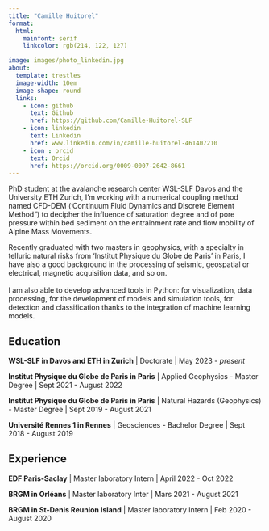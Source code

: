 ```yaml
---
title: "Camille Huitorel"
format: 
  html: 
    mainfont: serif
    linkcolor: rgb(214, 122, 127)

image: images/photo_linkedin.jpg
about:
  template: trestles
  image-width: 10em
  image-shape: round
  links:
    - icon: github
      text: Github
      href: https://github.com/Camille-Huitorel-SLF
    - icon: linkedin
      text: Linkedin
      href: www.linkedin.com/in/camille-huitorel-461407210
    - icon : orcid
      text: Orcid
      href: https://orcid.org/0009-0007-2642-8661
---
```


PhD student at the avalanche research center WSL-SLF Davos and the University ETH Zurich, I'm working with a numerical coupling method named CFD-DEM ('Continuum Fluid Dynamics and Discrete Element Method") to decipher the influence of saturation degree and of pore pressure within bed sediment on the entrainment rate and flow mobility of Alpine Mass Movements.

Recently graduated with two masters in geophysics, with a specialty in telluric natural risks from 'Institut Physique du Globe de Paris' in Paris, I have also a good background in the processing of seismic, geospatial or electrical, magnetic acquisition data, and so on.\
\
I am also able to develop advanced tools in Python: for visualization, data processing, for the development of models and simulation tools, for detection and classification thanks to the integration of machine learning models.

## Education

**WSL-SLF in Davos and ETH in Zurich** \| Doctorate \| May 2023 - *present*

**Institut Physique du Globe de Paris in Paris** \| Applied Geophysics - Master Degree \| Sept 2021 - August 2022

**Institut Physique du Globe de Paris in Paris** \| Natural Hazards (Geophysics) - Master Degree \| Sept 2019 - August 2021

**Université Rennes 1 in Rennes** \| Geosciences - Bachelor Degree \| Sept 2018 - August 2019

## Experience

**EDF Paris-Saclay** \| Master laboratory Intern \| April 2022 - Oct 2022

**BRGM in Orléans** \| Master laboratory Inter \| Mars 2021 - August 2021

**BRGM in St-Denis Reunion Island** \| Master laboratory Intern \| Feb 2020 - August 2020
